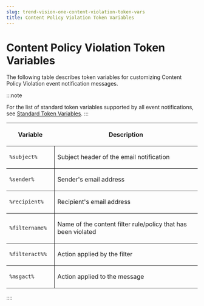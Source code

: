 ```yaml
---
slug: trend-vision-one-content-violation-token-vars
title: Content Policy Violation Token Variables
---
```

# Content Policy Violation Token Variables

The following table describes token variables for customizing Content Policy Violation event notification messages.

:::note

For the list of standard token variables supported by all event notifications, see [Standard Token Variables](standard-token-variables.mdx).
:::

<table>
<colgroup>
<col style="width: 25%" />
<col style="width: 75%" />
</colgroup>
<thead>
<tr>
<th><p>Variable</p></th>
<th><p>Description</p></th>
</tr>
</thead>
<tbody>
<tr>
<td style="border-bottom-width: 1px; border-bottom-style: solid; border-right-width: 1px; border-right-style: solid"><p><code>%subject%</code></p></td>
<td style="border-bottom-width: 1px; border-bottom-style: solid"><p>Subject header of the email notification</p></td>
</tr>
<tr>
<td style="border-bottom-width: 1px; border-bottom-style: solid; border-right-width: 1px; border-right-style: solid"><p><code>%sender%</code></p></td>
<td style="border-bottom-width: 1px; border-bottom-style: solid"><p>Sender's email address</p></td>
</tr>
<tr>
<td style="border-bottom-width: 1px; border-bottom-style: solid; border-right-width: 1px; border-right-style: solid"><p><code>%recipient%</code></p></td>
<td style="border-bottom-width: 1px; border-bottom-style: solid"><p>Recipient's email address</p></td>
</tr>
<tr>
<td style="border-bottom-width: 1px; border-bottom-style: solid; border-right-width: 1px; border-right-style: solid"><p><code>%filtername%</code></p></td>
<td style="border-bottom-width: 1px; border-bottom-style: solid"><p>Name of the content filter rule/policy that has been violated</p></td>
</tr>
<tr>
<td style="border-bottom-width: 1px; border-bottom-style: solid; border-right-width: 1px; border-right-style: solid"><p><code>%filteract%%</code></p></td>
<td style="border-bottom-width: 1px; border-bottom-style: solid"><p>Action applied by the filter</p></td>
</tr>
<tr>
<td style="border-right-width: 1px; border-right-style: solid"><p><code>%msgact%</code></p></td>
<td><p>Action applied to the message</p></td>
</tr>
</tbody>
</table>
::::
